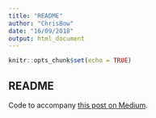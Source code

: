 ```yaml
---
title: "README"
author: "ChrisBow"
date: "16/09/2018"
output: html_document
---
```


```r
knitr::opts_chunk$set(echo = TRUE)
```

## README

Code to accompany [this post on Medium][1].

[1]: https://medium.com/p/547b8ab39850/edit
